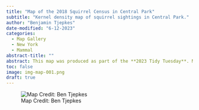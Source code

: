 ```yaml
---
title: "Map of the 2018 Squirrel Census in Central Park"
subtitle: "Kernel density map of squirrel sightings in Central Park."
author: "Benjamin Tjepkes"
date-modified: "6-12-2023"
categories:
  - Map Gallery
  - New York
  - Mammal
abstract-title: ""
abstract: This map was produced as part of the **2023 Tidy Tuesday**. Map creation was performed in R using the RStudio environment and data were pulled from public repositories.
toc: false
image: img-map-001.png
draft: true
---
```


![Map Credit: Ben Tjepkes](../gallery/img-map-001.png)
